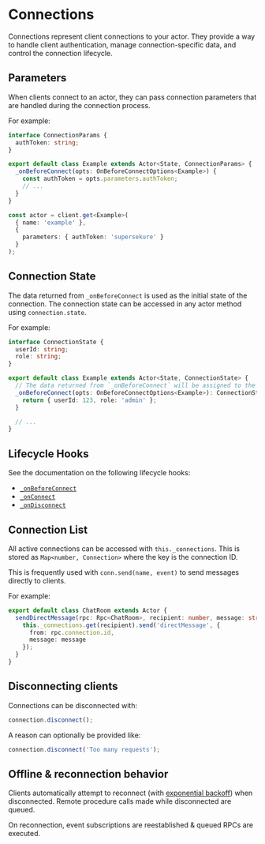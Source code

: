 # Connections

Connections represent client connections to your actor. They provide a way to handle client authentication, manage connection-specific data, and control the connection lifecycle.

## Parameters

When clients connect to an actor, they can pass connection parameters that are handled during the connection process.

For example:

<CodeGroup>

```typescript {{ "title": "actor.ts" }}
interface ConnectionParams {
  authToken: string;
}

export default class Example extends Actor<State, ConnectionParams> {
  _onBeforeConnect(opts: OnBeforeConnectOptions<Example>) {
    const authToken = opts.parameters.authToken;
    // ...
  }
}
```

```typescript {{ "title": "client.ts" }}
const actor = client.get<Example>(
  { name: 'example' },
  {
    parameters: { authToken: 'supersekure' }
  }
);
```

</CodeGroup>

## Connection State

The data returned from `_onBeforeConnect` is used as the initial state of the connection. The connection state can be accessed in any actor method using `connection.state`.

For example:

```typescript {{ "title": "actor.ts" }}
interface ConnectionState {
  userId: string;
  role: string;
}

export default class Example extends Actor<State, ConnectionState> {
  // The data returned from `_onBeforeConnect` will be assigned to the connection's state
  _onBeforeConnect(opts: OnBeforeConnectOptions<Example>): ConnectionState {
    return { userId: 123, role: 'admin' };
  }

  // ...
}
```

## Lifecycle Hooks

See the documentation on the following lifecycle hooks:

- [`_onBeforeConnect`](/docs/lifecycle#on-before-connect)
- [`_onConnect`](/docs/lifecycle#on-connect)
- [`_onDisconnect`](/docs/lifecycle#on-disconnect)

## Connection List

All active connections can be accessed with `this._connections`. This is stored as `Map<number, Connection>` where the key is the connection ID.

This is frequently used with `conn.send(name, event)` to send messages directly to clients.

For example:

```typescript {{ "title": "actor.ts" }}
export default class ChatRoom extends Actor {
  sendDirectMessage(rpc: Rpc<ChatRoom>, recipient: number, message: string) {
    this._connections.get(recipient).send('directMessage', {
      from: rpc.connection.id,
      message: message
    });
  }
}
```

## Disconnecting clients

Connections can be disconnected with:

```typescript {{ "title": "actor.ts" }}
connection.disconnect();
```

A reason can optionally be provided like:

```typescript {{ "title": "actor.ts" }}
connection.disconnect('Too many requests');
```

## Offline & reconnection behavior

Clients automatically attempt to reconnect (with [exponential backoff](https://docs.aws.amazon.com/prescriptive-guidance/latest/cloud-design-patterns/retry-backoff.html)) when disconnected. Remote procedure calls made while disconnected are queued.

On reconnection, event subscriptions are reestablished & queued RPCs are executed.
